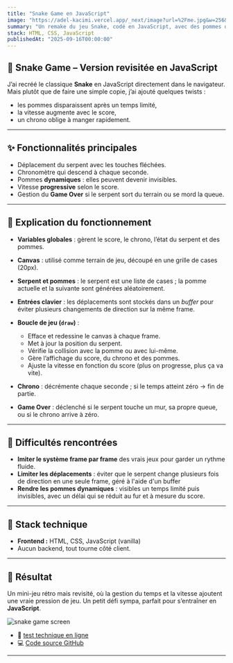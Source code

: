 ```yaml
---
title: "Snake Game en JavaScript"
image: "https://adel-kacimi.vercel.app/_next/image?url=%2Fme.jpg&w=256&q=75"
summary: "Un remake du jeu Snake, codé en JavaScript, avec des pommes dynamiques, un chrono et une vitesse qui augmente."
stack: HTML, CSS, JavaScript
publishedAt: "2025-09-16T00:00:00"
---
```


## 🐍 Snake Game – Version revisitée en JavaScript

J’ai recréé le classique **Snake** en JavaScript directement dans le navigateur.
Mais plutôt que de faire une simple copie, j’ai ajouté quelques twists :

* les pommes disparaissent après un temps limité,
* la vitesse augmente avec le score,
* un chrono oblige à manger rapidement.

---

## ✨ Fonctionnalités principales

* Déplacement du serpent avec les touches fléchées.
* Chronomètre qui descend à chaque seconde.
* Pommes **dynamiques** : elles peuvent devenir invisibles.
* Vitesse **progressive** selon le score.
* Gestion du **Game Over** si le serpent sort du terrain ou se mord la queue.

---

## 🔧 Explication du fonctionnement

* **Variables globales** : gèrent le score, le chrono, l’état du serpent et des pommes.
* **Canvas** : utilisé comme terrain de jeu, découpé en une grille de cases (20px).
* **Serpent et pommes** : le serpent est une liste de cases ; la pomme actuelle et la suivante sont générées aléatoirement.
* **Entrées clavier** : les déplacements sont stockés dans un *buffer* pour éviter plusieurs changements de direction sur la même frame.
* **Boucle de jeu (`draw`)** :

  * Efface et redessine le canvas à chaque frame.
  * Met à jour la position du serpent.
  * Vérifie la collision avec la pomme ou avec lui-même.
  * Gère l’affichage du score, du chrono et des pommes.
  * Ajuste la vitesse en fonction du score (plus on progresse, plus ça va vite).
* **Chrono** : décrémente chaque seconde ; si le temps atteint zéro → fin de partie.
* **Game Over** : déclenché si le serpent touche un mur, sa propre queue, ou si le chrono arrive à zéro.

---

## 🧗 Difficultés rencontrées

* **Imiter le système frame par frame** des vrais jeux pour garder un rythme fluide.
* **Limiter les déplacements** : éviter que le serpent change plusieurs fois de direction en une seule frame, géré à l'aide d'un buffer
* **Rendre les pommes dynamiques** : visibles un temps limité puis invisibles, avec un délai qui se réduit au fur et à mesure du score.

---

## 🧰 Stack technique

* **Frontend :** HTML, CSS, JavaScript (vanilla)
* Aucun backend, tout tourne côté client.

---

## 🏁 Résultat

Un mini-jeu rétro mais revisité, où la gestion du temps et la vitesse ajoutent une vraie pression de jeu.
Un petit défi sympa, parfait pour s’entraîner en **JavaScript**.

<Image
  src="/snake-game.png"
  alt="snake game screen"
  width={640}
  height={500}
/>  

- 🔗 [test technique en ligne](https://ryodes.github.io/snake-game/)
- 💻 [Code source GitHub](https://github.com/ryodes/snake-game/tree/main)

---
